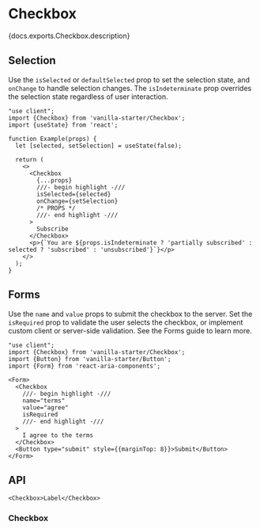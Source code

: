 

# Checkbox

<PageDescription>{docs.exports.Checkbox.description}</PageDescription>

<ExampleSwitcher>
  <VisualExample
    component={VanillaCheckbox}
    docs={docs.exports.Checkbox}
    links={docs.links}
    props={['children', 'isIndeterminate', 'isDisabled']}
    initialProps={{children: 'Remember me'}}
    type="vanilla"
    files={["starters/docs/src/Checkbox.tsx", "starters/docs/src/Checkbox.css"]} />
  <VisualExample
    component={TailwindCheckbox}
    docs={docs.exports.Checkbox}
    links={docs.links}
    props={['children', 'isIndeterminate', 'isDisabled']}
    initialProps={{children: 'Remember me'}}
    type="tailwind"
    files={["starters/tailwind/src/Checkbox.tsx", "starters/tailwind/src/index.css"]} />
</ExampleSwitcher>

## Selection

Use the `isSelected` or `defaultSelected` prop to set the selection state, and `onChange` to handle selection changes. The `isIndeterminate` prop overrides the selection state regardless of user interaction.

```tsx render wide docs={docs.exports.Checkbox} links={docs.links} props={['isIndeterminate']}
"use client";
import {Checkbox} from 'vanilla-starter/Checkbox';
import {useState} from 'react';

function Example(props) {
  let [selected, setSelection] = useState(false);

  return (
    <>
      <Checkbox 
        {...props}
        ///- begin highlight -///
        isSelected={selected}
        onChange={setSelection}
        /* PROPS */
        ///- end highlight -///
      >
        Subscribe
      </Checkbox>
      <p>{`You are ${props.isIndeterminate ? 'partially subscribed' : selected ? 'subscribed' : 'unsubscribed'}`}</p>
    </>
  );
}
```

## Forms

Use the `name` and `value` props to submit the checkbox to the server. Set the `isRequired` prop to validate the user selects the checkbox, or implement custom client or server-side validation. See the Forms guide to learn more.

```tsx render
"use client";
import {Checkbox} from 'vanilla-starter/Checkbox';
import {Button} from 'vanilla-starter/Button';
import {Form} from 'react-aria-components';

<Form>
  <Checkbox
    ///- begin highlight -///
    name="terms"
    value="agree"
    isRequired
    ///- end highlight -///
  >
    I agree to the terms
  </Checkbox>
  <Button type="submit" style={{marginTop: 8}}>Submit</Button>
</Form>
```

## API

<Anatomy />

```tsx links={{Checkbox: '#checkbox'}}
<Checkbox>Label</Checkbox>
```

### Checkbox

<PropTable component={docs.exports.Checkbox} links={docs.links} />

<StateTable defaultClassName="react-aria-Checkbox" properties={docs.exports.CheckboxRenderProps.properties} />
